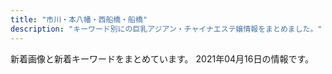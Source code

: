 ```yaml
---
title: "市川・本八幡・西船橋・船橋"
description: "キーワード別にの巨乳アジアン・チャイナエステ嬢情報をまとめました。"
---
```


新着画像と新着キーワードをまとめています。
2021年04月16日の情報です。

<DmmAffiliateIns />
<KeywordTable
  shops={
    [
    {
        "station": "JR\u8239\u6a4b\u99c5\u5317\u53e3",
        "keywords": {
            "87": 6,
            "85": 2,
            "C": 19,
            "D": 6,
            "86": 4
        },
        "url": "http://www.rainbow-relax.xyz/",
        "name": "Rainbow\uff5e\u30ec\u30a4\u30f3\u30dc\u30fc\uff5e",
        "img_links": [
            "http://www.rainbow-relax.xyz/files/006.jpg",
            "http://www.rainbow-relax.xyz/images/slider/2.jpg",
            "http://www.rainbow-relax.xyz/images/slider/3.jpg",
            "http://www.rainbow-relax.xyz/files/003.jpg",
            "http://www.rainbow-relax.xyz/files/001-02.jpg",
            "http://www.rainbow-relax.xyz/img/ttl_info.png",
            "http://www.rainbow-relax.xyz/img/ttl_news.png",
            "http://www.rainbow-relax.xyz/images/slider/1.jpg",
            "http://www.rainbow-relax.xyz/files/001.jpg",
            "http://www.rainbow-relax.xyz/img/goback.jpg",
            "http://www.rainbow-relax.xyz/files/002.jpg",
            "http://www.rainbow-relax.xyz/img/pickup.jpg",
            "http://www.rainbow-relax.xyz/files/005.jpg",
            "http://www.rainbow-relax.xyz/img/btn_side_mobile.jpg",
            "http://www.rainbow-relax.xyz/files/005-02.jpg",
            "http://www.rainbow-relax.xyz/files/003-02.jpg",
            "http://www.rainbow-relax.xyz/files/002-02.jpg",
            "http://www.rainbow-relax.xyz/img/tel.png",
            "http://www.rainbow-relax.xyz/files/006-02.jpg",
            "http://www.rainbow-relax.xyz/files/004.jpg",
            "http://www.rainbow-relax.xyz/files/004-02.jpg"
        ]
    },
    {
        "keywords": {
            "C": 7
        },
        "station": "JR\u897f\u8239\u6a4b\u99c5\u5357\u53e3",
        "url": "http://nishifunabashi.xyz/",
        "img_links": [
            "http://nishifunabashi.xyz/images/kina1.jpg",
            "http://nishifunabashi.xyz/images/r02.jpg",
            "http://nishifunabashi.xyz/images/g0.jpg",
            "http://nishifunabashi.xyz/images/moe.jpg",
            "http://nishifunabashi.xyz/images/n2.jpg",
            "http://nishifunabashi.xyz/images/kina2.jpg",
            "http://nishifunabashi.xyz/images/mobile.png",
            "http://nishifunabashi.xyz/images/yumi1.jpg",
            "http://nishifunabashi.xyz/images/g001.jpg",
            "http://nishifunabashi.xyz/images/i1.jpg",
            "http://nishifunabashi.xyz/images/g33.jpg",
            "http://nishifunabashi.xyz/images/chun3.jpg",
            "http://nishifunabashi.xyz/images/g1.jpg",
            "http://nishifunabashi.xyz/images/i3.jpg",
            "http://nishifunabashi.xyz/images/g015.jpg",
            "http://nishifunabashi.xyz/images/r04.jpg",
            "http://nishifunabashi.xyz/images/ga1.jpg",
            "http://nishifunabashi.xyz/images/m1.jpg",
            "http://nishifunabashi.xyz/images/sla3.jpg",
            "http://nishifunabashi.xyz/images/miho2.jpg",
            "http://nishifunabashi.xyz/images/miu.jpg",
            "http://nishifunabashi.xyz/images/n3.jpg",
            "http://nishifunabashi.xyz/images/n1.jpg",
            "http://nishifunabashi.xyz/images/tite-staff.png",
            "http://nishifunabashi.xyz/images/chun1.jpg",
            "http://nishifunabashi.xyz/images/ga.jpg",
            "http://nishifunabashi.xyz/images/yumi3.jpg",
            "http://nishifunabashi.xyz/images/i2.jpg",
            "http://nishifunabashi.xyz/images/g15.jpg",
            "http://nishifunabashi.xyz/images/rie.jpg",
            "http://nishifunabashi.xyz/images/top.png",
            "http://nishifunabashi.xyz/images/gat.png",
            "http://nishifunabashi.xyz/images/mio1.jpg",
            "http://nishifunabashi.xyz/images/rumi1.jpg",
            "http://nishifunabashi.xyz/images/yumi2.jpg",
            "http://nishifunabashi.xyz/images/miu1.jpg",
            "http://nishifunabashi.xyz/images/moe1.jpg",
            "http://nishifunabashi.xyz/images/r03.jpg",
            "http://nishifunabashi.xyz/images/mio.jpg",
            "http://nishifunabashi.xyz/images/miho.jpg",
            "http://nishifunabashi.xyz/images/chun2.jpg",
            "http://nishifunabashi.xyz/images/m2.jpg",
            "http://nishifunabashi.xyz/images/rumi2.jpg",
            "http://nishifunabashi.xyz/images/kina.jpg",
            "http://nishifunabashi.xyz/images/pickt.png",
            "http://nishifunabashi.xyz/images/g32.jpg",
            "http://nishifunabashi.xyz/images/rie2.jpg",
            "http://nishifunabashi.xyz/images/g01.jpg",
            "http://nishifunabashi.xyz/images/sla1.jpg",
            "http://nishifunabashi.xyz/images/baner.jpg",
            "http://nishifunabashi.xyz/images/sla2.jpg",
            "http://nishifunabashi.xyz/images/mio2.jpg",
            "http://nishifunabashi.xyz/images/rie1.jpg",
            "http://nishifunabashi.xyz/images/r01.jpg",
            "http://nishifunabashi.xyz/images/rumi3.jpg",
            "http://nishifunabashi.xyz/images/moe2.jpg",
            "http://nishifunabashi.xyz/images/newt.png"
        ],
        "name": "\u82b1\u706b"
    },
    {
        "name": "\u6975\u4e0a\u7f8e\u4eba",
        "keywords": {
            "D": 6,
            "87": 5,
            "86": 1
        },
        "img_links": [
            "http://www.gokujobijin.iesjp.com/files/006.jpg",
            "http://www.gokujobijin.iesjp.com/images/nav-002.png",
            "http://www.gokujobijin.iesjp.com/images/s1.jpg",
            "http://www.gokujobijin.iesjp.com/files/006-02.jpg",
            "http://www.gokujobijin.iesjp.com/images/nav-001.png",
            "http://www.gokujobijin.iesjp.com/images/top02-left.png",
            "http://www.gokujobijin.iesjp.com/images/osusume01.png",
            "http://www.gokujobijin.iesjp.com/files/002-02.jpg",
            "http://www.gokujobijin.iesjp.com/images/nav-004.png",
            "http://www.gokujobijin.iesjp.com/files/007-02.jpg",
            "http://www.gokujobijin.iesjp.com/images/tel.png",
            "http://www.gokujobijin.iesjp.com/files/001.jpg",
            "http://www.gokujobijin.iesjp.com/images/nav-006.png",
            "http://www.gokujobijin.iesjp.com/images/nav-003.png",
            "http://www.gokujobijin.iesjp.com/images/top003.png",
            "http://www.gokujobijin.iesjp.com/files/001-02.jpg",
            "http://www.gokujobijin.iesjp.com/files/007.jpg",
            "http://www.gokujobijin.iesjp.com/images/top01.png",
            "http://www.gokujobijin.iesjp.com/files/005-02.jpg",
            "http://www.gokujobijin.iesjp.com/files/005.jpg",
            "http://www.gokujobijin.iesjp.com/files/002.jpg",
            "http://www.gokujobijin.iesjp.com/images/nav-005.png",
            "http://www.gokujobijin.iesjp.com/files/004.jpg",
            "http://www.gokujobijin.iesjp.com/files/004-02.jpg"
        ],
        "url": "http://www.gokujobijin.iesjp.com/",
        "station": "JR\u8239\u6a4b\u99c5\u5317\u53e3"
    },
    {
        "url": "http://www.nekomusume.relax-hp.com/",
        "keywords": {
            "86": 2,
            "87": 4,
            "D": 6
        },
        "station": "JR\u897f\u8239\u6a4b\u99c5\u5357\u53e3",
        "img_links": [
            "http://www.nekomusume.relax-hp.com/img/nav-003.png",
            "http://www.nekomusume.relax-hp.com/img/nav-005.png",
            "http://www.nekomusume.relax-hp.com/files/009.jpg",
            "http://www.nekomusume.relax-hp.com/img/nav-002.png",
            "http://www.nekomusume.relax-hp.com/files/007.jpg",
            "http://www.nekomusume.relax-hp.com/img/nav-004.png",
            "http://www.nekomusume.relax-hp.com/files/011.jpg",
            "http://www.nekomusume.relax-hp.com/img/tel.png",
            "http://www.nekomusume.relax-hp.com/img/stb.jpg",
            "http://www.nekomusume.relax-hp.com/files/006.jpg",
            "http://www.nekomusume.relax-hp.com/img/nav-006.png",
            "http://www.nekomusume.relax-hp.com/img/top01.png",
            "http://www.nekomusume.relax-hp.com/img/nav-001.png",
            "http://www.nekomusume.relax-hp.com/files/001.jpg",
            "http://www.nekomusume.relax-hp.com/img/stt.jpg",
            "http://www.nekomusume.relax-hp.com/files/008.jpg"
        ],
        "name": "\u732b\u5a18"
    },
    {
        "img_links": [
            "http://hi-msg.com/moonlove/img/p-2.jpg",
            "http://hi-msg.com/moonlove/img/p-3.jpg",
            "http://hi-msg.com/moonlove/img/staff-list.png",
            "http://hi-msg.com/moonlove/img/head.png",
            "http://hi-msg.com/moonlove/img/botton.png",
            "http://hi-msg.com/moonlove/img/fla-2.jpg",
            "http://hi-msg.com/moonlove/img/fla-1.jpg",
            "http://hi-msg.com/moonlove/img/p-10.jpg"
        ],
        "station": "JR\u8239\u6a4b\u99c5",
        "keywords": {},
        "url": "http://hi-msg.com/moonlove/",
        "name": "\u6708\u306e\u604b"
    },
    {
        "url": "http://es-cupid.work/",
        "name": "\u304a\u5e30\u308ababy",
        "img_links": [
            "http://es-cupid.work/_src/54101964/slider3_20201209160139119.jpg",
            "http://es-cupid.work/_src/54279149/wechatimg234.jpg",
            "http://es-cupid.work/_src/54101959/cam.jpg",
            "http://es-cupid.work/_src/54101909/_k3_4082.jpg",
            "http://es-cupid.work/_src/54957838/wechatimg732957181c4fa97f74877efb3924bde9.jpg",
            "http://es-cupid.work/_src/54101968/wechatimg86_20210310150723367.jpg",
            "http://es-cupid.work/_src/54101954/navinavi_01.png",
            "http://es-cupid.work/_src/54279148/wechatimg234.jpg",
            "http://es-cupid.work/_src/54101949/slider5_20201209160139125.jpg",
            "http://es-cupid.work/_src/54102042/baby.png",
            "http://es-cupid.work/_src/54102172/wechatimg87_20210310150723406.jpg",
            "http://es-cupid.work/_src/54101911/wechatimg198_20190126093224863.jpg",
            "http://es-cupid.work/_src/54101965/slider1_20201209160139057.jpg",
            "http://es-cupid.work/_src/54102203/wechatimg86_20210310150723367.jpg",
            "http://es-cupid.work/_src/54102173/wechatimg87_20210310150723406.jpg",
            "http://es-cupid.work/_src/54101958/cam.jpg",
            "http://es-cupid.work/_src/54101956/navinavi_02.png",
            "http://es-cupid.work/_src/54957902/wechatimg732957181c4fa97f74877efb3924bde9.jpg",
            "http://es-cupid.work/_src/54101963/slider2_20201209160139115.jpg"
        ],
        "station": "JR\u897f\u8239\u6a4b\u99c5\u5357\u53e3",
        "keywords": {}
    },
    {
        "keywords": {
            "86": 2,
            "88": 2,
            "87": 8,
            "C": 15,
            "D": 10
        },
        "url": "http://www.diamond.mesthe.com/",
        "name": "\u30c0\u30a4\u30e4\u30e2\u30f3\u30c9",
        "station": "JR\u897f\u8239\u6a4b\u99c5\u5357\u53e3",
        "img_links": [
            "http://www.diamond.mesthe.com/files/002.jpg",
            "http://www.diamond.mesthe.com/img/btn_blog.png",
            "http://www.diamond.mesthe.com/files/001-02.jpg",
            "http://www.diamond.mesthe.com/files/003.jpg",
            "http://www.diamond.mesthe.com/img/ttl_news.png",
            "http://www.diamond.mesthe.com/files/004-02.jpg",
            "http://www.diamond.mesthe.com/img/tel.png",
            "http://www.diamond.mesthe.com/files/003-02.jpg",
            "http://www.diamond.mesthe.com/files/001.jpg",
            "http://www.diamond.mesthe.com/files/005-02.jpg",
            "http://www.diamond.mesthe.com/img/pickup.jpg",
            "http://www.diamond.mesthe.com/files/006-02.jpg",
            "http://www.diamond.mesthe.com/files/004.jpg",
            "http://www.diamond.mesthe.com/files/006.jpg",
            "http://www.diamond.mesthe.com/files/002-02.jpg",
            "http://www.diamond.mesthe.com/img/goback.jpg",
            "http://www.diamond.mesthe.com/images/slider/3.jpg",
            "http://www.diamond.mesthe.com/img/top_option04.jpg",
            "http://www.diamond.mesthe.com/img/top_option01.jpg",
            "http://www.diamond.mesthe.com/img/top_option03.jpg",
            "http://www.diamond.mesthe.com/files/005.jpg",
            "http://www.diamond.mesthe.com/images/slider/1.jpg",
            "http://www.diamond.mesthe.com/img/ttl_therapist.png",
            "http://www.diamond.mesthe.com/img/ttl_info.png",
            "http://www.diamond.mesthe.com/images/slider/2.jpg",
            "http://www.diamond.mesthe.com/img/btn_side_mobile.jpg"
        ]
    },
    {
        "img_links": [
            "http://yelaixang.sweet-relaxation.com/img/cast/key-01.jpg",
            "http://yelaixang.sweet-relaxation.com/img/cast/miya-03.jpg",
            "http://yelaixang.sweet-relaxation.com/img/slick/sl-5.jpg",
            "http://yelaixang.sweet-relaxation.com/img/cast/nana-02.jpg",
            "http://yelaixang.sweet-relaxation.com/img/slick/sl-2.jpg",
            "http://yelaixang.sweet-relaxation.com/img/cast/key-03.jpg",
            "http://yelaixang.sweet-relaxation.com/img/cast/nina-02.jpg",
            "http://yelaixang.sweet-relaxation.com/img/cast/miya-02.jpg",
            "http://yelaixang.sweet-relaxation.com/img/slick/sl-4.jpg",
            "http://yelaixang.sweet-relaxation.com/img/cast/miya-01.jpg",
            "http://yelaixang.sweet-relaxation.com/img/interior/uc.jpg",
            "http://yelaixang.sweet-relaxation.com/img/slick/sl-7.jpg",
            "http://yelaixang.sweet-relaxation.com/img/cast/nina-01.jpg",
            "http://yelaixang.sweet-relaxation.com/img/slick/sl-3.jpg",
            "http://yelaixang.sweet-relaxation.com/img/cast/key-02.jpg",
            "http://yelaixang.sweet-relaxation.com/img/cast/nana-01.jpg",
            "http://yelaixang.sweet-relaxation.com/img/slick/sl-6.jpg",
            "http://yelaixang.sweet-relaxation.com/img/cast/nina-03.jpg",
            "http://yelaixang.sweet-relaxation.com/img/cast/nana-03.jpg",
            "http://yelaixang.sweet-relaxation.com/img/slick/sl-1.jpg"
        ],
        "url": "http://yelaixang.sweet-relaxation.com/",
        "station": "JR\u672c\u516b\u5e61\u99c5\u5357\u53e3",
        "keywords": {},
        "name": "\u591c\u6765\u9999\uff5eYe Lai Xang\uff5e"
    },
    {
        "img_links": [
            "http://likiluto.xyz/style/images/t3.png",
            "http://likiluto.xyz/style/images/index-miru_06.jpg",
            "http://likiluto.xyz/uploads/201229/1-201229152000Y5.jpg",
            "http://likiluto.xyz/uploads/210112/1-210112092540164.jpg",
            "http://likiluto.xyz/style/images/s-bian.png",
            "http://likiluto.xyz/uploads/210112/1-21011209234CV.jpg",
            "http://likiluto.xyz/style/images/index-miru_18.jpg",
            "http://likiluto.xyz/uploads/210112/1-2101120920292M.jpg",
            "http://likiluto.xyz/uploads/210304/1-210304151524134.jpg",
            "http://likiluto.xyz/style/images/nav2-sta.png",
            "http://likiluto.xyz/style/images/nav-sys.jpg",
            "http://likiluto.xyz/style/images/t4.jpg",
            "http://likiluto.xyz/style/images/index-miru_03.jpg",
            "http://likiluto.xyz/style/images/sys.jpg",
            "http://likiluto.xyz/uploads/210416/1-2104161440134T.jpg",
            "http://likiluto.xyz/style/images/t2.png",
            "http://likiluto.xyz/uploads/210403/1-210403154531335.jpg",
            "http://likiluto.xyz/style/images/t6.jpg",
            "http://likiluto.xyz/uploads/210304/1-210304151405b3.jpg",
            "http://likiluto.xyz/uploads/210403/1-210403154615Q9.jpg",
            "http://likiluto.xyz/uploads/210112/1-210112092150b1.jpg"
        ],
        "station": "JR\u672c\u516b\u5e61\u99c5\u5357\u53e3",
        "name": "\u3075\u308c\u3042\u3044",
        "url": "http://likiluto.xyz/",
        "keywords": {}
    },
    {
        "station": "JR\u672c\u516b\u5e61\u99c5\u5317\u53e3",
        "url": "http://www.club.relaxjp.info/",
        "img_links": [
            "http://www.club.relaxjp.info/files/015-02.jpg",
            "http://www.club.relaxjp.info/images/int1.png",
            "http://www.club.relaxjp.info/files/004-02.jpg",
            "http://www.club.relaxjp.info/images/sys1.png",
            "http://www.club.relaxjp.info/files/015.jpg",
            "http://www.club.relaxjp.info/files/006-02.jpg",
            "http://www.club.relaxjp.info/files/013.jpg",
            "http://www.club.relaxjp.info/images/line.png",
            "http://www.club.relaxjp.info/images/sys2.png",
            "http://www.club.relaxjp.info/files/006.jpg",
            "http://www.club.relaxjp.info/images/ta.jpg",
            "http://www.club.relaxjp.info/files/007-02.jpg",
            "http://www.club.relaxjp.info/files/004.jpg",
            "http://www.club.relaxjp.info/files/014-02.jpg",
            "http://www.club.relaxjp.info/files/013-02.jpg",
            "http://www.club.relaxjp.info/images/mobile.jpg",
            "http://www.club.relaxjp.info/images/staff_t.png",
            "http://www.club.relaxjp.info/files/009-02.jpg",
            "http://www.club.relaxjp.info/files/014.jpg",
            "http://www.club.relaxjp.info/images/head.jpg",
            "http://www.club.relaxjp.info/images/interior_t.png",
            "http://www.club.relaxjp.info/files/009.jpg",
            "http://www.club.relaxjp.info/images/link_t.png",
            "http://www.club.relaxjp.info/images/b1.jpg",
            "http://www.club.relaxjp.info/files/007.jpg",
            "http://www.club.relaxjp.info/images/rec2.png",
            "http://www.club.relaxjp.info/images/sys3.png",
            "http://www.club.relaxjp.info/images/b2.jpg",
            "http://www.club.relaxjp.info/images/rec1.png",
            "http://www.club.relaxjp.info/images/int2.png"
        ],
        "name": "\u30d5\u30a7\u30a2\u30ea\u30fc",
        "keywords": {
            "D": 6,
            "87": 5,
            "C": 1,
            "86": 2
        }
    },
    {
        "station": "\u539f\u6728\u4e2d\u5c71\u99c5\u5317\u53e3",
        "img_links": [
            "http://yusintei.top/images/emi.jpg",
            "http://yusintei.top/images/p1.jpg",
            "http://yusintei.top/images/men_7.png",
            "http://yusintei.top/images/g8.jpg",
            "http://yusintei.top/images/yumi.jpg",
            "http://yusintei.top/images/p5.jpg",
            "http://yusintei.top/images/g1-2.jpg",
            "http://yusintei.top/images/zi-link.png",
            "http://yusintei.top/images/g1.jpg",
            "http://yusintei.top/images/men_1.png",
            "http://yusintei.top/images/g0.jpg",
            "http://yusintei.top/images/p7.jpg",
            "http://yusintei.top/images/p2.jpg",
            "http://yusintei.top/images/g84.jpg",
            "http://yusintei.top/images/g7.jpg",
            "http://yusintei.top/images/men_4.png",
            "http://yusintei.top/images/men_3.png",
            "http://yusintei.top/images/men_6.png",
            "http://yusintei.top/images/zi-staff.png",
            "http://yusintei.top/images/men_2.png",
            "http://yusintei.top/images/g82.jpg",
            "http://yusintei.top/images/yuli.jpg",
            "http://yusintei.top/images/nei2.jpg",
            "http://yusintei.top/images/g12.jpg",
            "http://yusintei.top/images/g2.jpg",
            "http://yusintei.top/images/left3.jpg",
            "http://yusintei.top/images/men_5.png",
            "http://yusintei.top/images/p8.jpg",
            "http://yusintei.top/images/g113.jpg",
            "http://yusintei.top/images/g1-3.jpg",
            "http://yusintei.top/images/p6.jpg",
            "http://yusintei.top/images/g112.jpg",
            "http://yusintei.top/images/g114.jpg",
            "http://yusintei.top/images/p4.jpg",
            "http://yusintei.top/images/01.jpg",
            "http://yusintei.top/images/01.png",
            "http://yusintei.top/images/tel.jpg",
            "http://yusintei.top/images/g11.jpg",
            "http://yusintei.top/images/p3.jpg",
            "http://yusintei.top/images/g83.jpg",
            "http://yusintei.top/images/g10.jpg",
            "http://yusintei.top/images/g9.jpg"
        ],
        "keywords": {
            "86": 1,
            "C": 1,
            "84": 1,
            "E": 1,
            "D": 1,
            "83": 1
        },
        "url": "http://yusintei.top/",
        "name": "\u7652\u5fc3\u90b8"
    },
    {
        "keywords": {
            "87": 49,
            "88": 4,
            "D": 53
        },
        "img_links": [
            "http://www.yumegokoro.esjp.info/files/014-03.jpg",
            "http://www.yumegokoro.esjp.info/files/023-02.jpg",
            "http://www.yumegokoro.esjp.info/files/013-02.jpg",
            "http://www.yumegokoro.esjp.info/files/019.jpg",
            "http://www.yumegokoro.esjp.info/files/027-02.jpg",
            "http://www.yumegokoro.esjp.info/files/019-03.jpg",
            "http://www.yumegokoro.esjp.info/images/barLink.png",
            "http://www.yumegokoro.esjp.info/files/024-03.jpg",
            "http://www.yumegokoro.esjp.info/images/barSystem.png",
            "http://www.yumegokoro.esjp.info/files/019-02.jpg",
            "http://www.yumegokoro.esjp.info/files/026-03.jpg",
            "http://www.yumegokoro.esjp.info/files/012-03.jpg",
            "http://www.yumegokoro.esjp.info/files/011-03.jpg",
            "http://www.yumegokoro.esjp.info/files/004-02.jpg",
            "http://www.yumegokoro.esjp.info/files/025.jpg",
            "http://www.yumegokoro.esjp.info/files/027-03.jpg",
            "http://www.yumegokoro.esjp.info/images/backBtn.png",
            "http://www.yumegokoro.esjp.info/files/023-03.jpg",
            "http://www.yumegokoro.esjp.info/files/023.jpg",
            "http://www.yumegokoro.esjp.info/images/barProfileSche.png",
            "http://www.yumegokoro.esjp.info/files/012-02.jpg",
            "http://www.yumegokoro.esjp.info/files/004-03.jpg",
            "http://www.yumegokoro.esjp.info/files/025-02.jpg",
            "http://www.yumegokoro.esjp.info/images/time.png",
            "http://www.yumegokoro.esjp.info/images/barAccess.png",
            "http://www.yumegokoro.esjp.info/images/barSchedule.png",
            "http://www.yumegokoro.esjp.info/files/024.jpg",
            "http://www.yumegokoro.esjp.info/files/002-02.jpg",
            "http://www.yumegokoro.esjp.info/images/barProfile.png",
            "http://www.yumegokoro.esjp.info/files/013-03.jpg",
            "http://www.yumegokoro.esjp.info/files/002-03.jpg",
            "http://www.yumegokoro.esjp.info/files/004.jpg",
            "http://www.yumegokoro.esjp.info/files/014.jpg",
            "http://www.yumegokoro.esjp.info/files/013.jpg",
            "http://www.yumegokoro.esjp.info/files/017-03.jpg",
            "http://www.yumegokoro.esjp.info/files/014-02.jpg",
            "http://www.yumegokoro.esjp.info/files/020-03.jpg",
            "http://www.yumegokoro.esjp.info/files/002.jpg",
            "http://www.yumegokoro.esjp.info/files/011.jpg",
            "http://www.yumegokoro.esjp.info/files/011-02.jpg",
            "http://www.yumegokoro.esjp.info/images/barTherapist.png",
            "http://www.yumegokoro.esjp.info/files/012.jpg",
            "http://www.yumegokoro.esjp.info/files/026.jpg",
            "http://www.yumegokoro.esjp.info/images/barRecruit.png",
            "http://www.yumegokoro.esjp.info/images/contentBottom.jpg",
            "http://www.yumegokoro.esjp.info/files/020-02.jpg",
            "http://www.yumegokoro.esjp.info/files/025-03.jpg",
            "http://www.yumegokoro.esjp.info/files/026-02.jpg",
            "http://www.yumegokoro.esjp.info/files/020.jpg",
            "http://www.yumegokoro.esjp.info/files/017-02.jpg",
            "http://www.yumegokoro.esjp.info/files/024-02.jpg",
            "http://www.yumegokoro.esjp.info/images/header.png",
            "http://www.yumegokoro.esjp.info/images/concept.png",
            "http://www.yumegokoro.esjp.info/images/btnTop.png",
            "http://www.yumegokoro.esjp.info/files/027.jpg",
            "http://www.yumegokoro.esjp.info/files/017.jpg"
        ],
        "name": "Pink Love",
        "station": "JR\u8239\u6a4b\u99c5\u5317\u53e3",
        "url": "http://www.yumegokoro.esjp.info/"
    },
    {
        "img_links": [
            "http://es-massage.info/wp-content/uploads/2021/02/89d17e5433697f3062d341d2ab31308e-500x750.jpg",
            "http://es-massage.info/wp-content/uploads/2021/02/68ba0f1db1b8cdd88e360d06f49f1ba6-500x750.jpg",
            "http://es-massage.info/wp-content/uploads/2021/02/8b21e9d00752169b79ff946575142f59-722x1024.jpg",
            "http://es-massage.info/wp-content/uploads/2020/06/0fd60f0c72ad85b96635ef3d4e152bd6-212x300.jpg",
            "http://es-massage.info/wp-content/uploads/2021/03/fa0ef9b192fa87f9ee5013c5e1c3bcc7-500x750.jpg",
            "http://es-massage.info/wp-content/uploads/2021/04/99f9af9e167cc58af6999c284aeb182d-500x750.jpg",
            "http://es-massage.info/wp-content/uploads/2018/10/g3.jpg",
            "http://es-massage.info/wp-content/uploads/2020/11/4842d636713333eba3b14eebf302cc1b-1-722x1024.jpg",
            "http://es-massage.info/wp-content/uploads/2021/03/42e4fd3c70945346b6dd6b9e0f926434-1-745x1024.jpg",
            "http://es-massage.info/wp-content/uploads/2020/11/ec2088a7c961625f55b8f19773ea6d06-1-214x300.jpg",
            "http://es-massage.info/wp-content/uploads/2021/02/ae895c3a85b37b5db4dcb93326cbd04d-500x750.jpg",
            "http://es-massage.info/wp-content/uploads/2021/02/3d21df65a2be53218994fa7e3b383bd2-207x300.jpg",
            "http://es-massage.info/wp-content/uploads/2021/02/0ef7f1f9a36ecbbef9c5a949c70d788f-500x750.jpg",
            "http://es-massage.info/wp-content/uploads/2021/03/5db34c47b4c5816f47d11de39beefb5d-216x300.jpg",
            "http://es-massage.info/wp-content/uploads/2021/03/c961a896cf70c5b14ebe86acc18cdf14-1.jpg",
            "http://es-massage.info/wp-content/uploads/2021/02/4af137ced25025eda5b4e5a512bead8f-500x750.jpg",
            "http://es-massage.info/wp-content/uploads/2019/11/4fad70a18793b8dfb7a63f4939e51f94.jpg",
            "http://es-massage.info/wp-content/uploads/2020/09/75fbc1155333427771dcebee0f4de748.jpg",
            "http://es-massage.info/wp-content/uploads/2021/02/f150534b559de6124dce0eaa1cfdf290.jpg",
            "http://es-massage.info/wp-content/uploads/2021/02/89d17e5433697f3062d341d2ab31308e.jpg",
            "http://es-massage.info/wp-content/uploads/2021/03/f4811d331623d3f6e590e934b3e7ddc9.jpg",
            "http://es-massage.info/wp-content/uploads/2021/02/ae895c3a85b37b5db4dcb93326cbd04d-745x1024.jpg",
            "http://es-massage.info/wp-content/uploads/2021/02/2daa3be5c9da099fee0448647087d74c-500x750.jpg",
            "http://es-massage.info/wp-content/uploads/2020/06/bd28ddc548208ab1afe0db2cc76decab.jpg",
            "http://es-massage.info/wp-content/uploads/2018/12/ce6acdedea0cab635b18cd82f697bf3a-500x750.jpg",
            "http://es-massage.info/wp-content/uploads/2020/09/f4811d331623d3f6e590e934b3e7ddc9.jpg",
            "http://es-massage.info/wp-content/uploads/2018/10/g4.jpg",
            "http://es-massage.info/wp-content/uploads/2020/11/393e50c509ac7af9537aa8ebd908d0bb-214x300.jpg",
            "http://es-massage.info/wp-content/uploads/2020/04/61c10e6ea6f68bf8c90d4ae7d8d0830a.jpg",
            "http://es-massage.info/wp-content/uploads/2020/09/75fbc1155333427771dcebee0f4de748-500x750.jpg",
            "http://es-massage.info/wp-content/uploads/2019/06/dcbeef447e8eded0b1939b00ff57d88b-500x750.jpg",
            "http://es-massage.info/wp-content/uploads/2021/03/5db34c47b4c5816f47d11de39beefb5d-500x750.jpg",
            "http://es-massage.info/wp-content/themes/template-salon2/images/noimg.jpg",
            "http://es-massage.info/wp-content/uploads/2019/10/32cbcf100bc89043ce106a68ba8535ea-500x750.jpg",
            "http://es-massage.info/wp-content/uploads/2021/03/5db34c47b4c5816f47d11de39beefb5d.jpg",
            "http://es-massage.info/wp-content/uploads/2021/02/4af137ced25025eda5b4e5a512bead8f-212x300.jpg",
            "http://es-massage.info/wp-content/uploads/2021/03/42e4fd3c70945346b6dd6b9e0f926434-1-500x750.jpg",
            "http://es-massage.info/wp-content/uploads/2021/02/9fac07593910d80276531dd93a7855a6.jpg",
            "http://es-massage.info/wp-content/uploads/2019/10/32cbcf100bc89043ce106a68ba8535ea-214x300.jpg",
            "http://es-massage.info/wp-content/uploads/2021/03/c961a896cf70c5b14ebe86acc18cdf14-1-500x750.jpg",
            "http://es-massage.info/wp-content/uploads/2021/02/5d212ce2543c87f9ebee5c4251a7e224-214x300.jpg",
            "http://es-massage.info/wp-content/uploads/2021/02/0ef7f1f9a36ecbbef9c5a949c70d788f.jpg",
            "http://es-massage.info/wp-content/uploads/2021/02/7919c4f04bb9437ae74342af0c64178d-1-500x750.jpg",
            "http://es-massage.info/wp-content/uploads/2021/02/ae80e0da66f78f271f9083df6c795b89-500x750.jpg",
            "http://es-massage.info/wp-content/uploads/2021/02/6fa3b7862db18d956a1cde1942b75408.jpg",
            "http://es-massage.info/wp-content/uploads/2020/11/4842d636713333eba3b14eebf302cc1b-1-500x750.jpg",
            "http://es-massage.info/wp-content/uploads/2021/02/1b6cc5124ca074f693dbc5eff5a75ea0-500x750.jpg",
            "http://es-massage.info/wp-content/uploads/2019/03/b85ae819f481b37cad8d1548de5893cc-500x750.jpg",
            "http://es-massage.info/wp-content/uploads/2021/04/99f9af9e167cc58af6999c284aeb182d.jpg",
            "http://es-massage.info/wp-content/uploads/2021/02/2daa3be5c9da099fee0448647087d74c.jpg",
            "http://es-massage.info/wp-content/uploads/2021/04/74d5ee1bbc8ca61aadd08e6f9f4165e7-500x750.jpg",
            "http://es-massage.info/wp-content/uploads/2018/10/g2.jpg",
            "http://es-massage.info/wp-content/uploads/2019/10/3eec6cc0e85788ff3ceabceee29f9870.jpg",
            "http://es-massage.info/wp-content/uploads/2019/03/c3dc6ab90966d6cc73491056f668516d-745x1024.jpg",
            "http://es-massage.info/wp-content/uploads/2019/03/0c4d0538c251234bc70697ec7cf8cc97-220x300.jpg",
            "http://es-massage.info/wp-content/uploads/2019/10/32cbcf100bc89043ce106a68ba8535ea.jpg",
            "http://es-massage.info/wp-content/uploads/2021/02/0ef7f1f9a36ecbbef9c5a949c70d788f-218x300.jpg",
            "http://es-massage.info/wp-content/uploads/2021/02/9fac07593910d80276531dd93a7855a6-500x750.jpg",
            "http://es-massage.info/wp-content/uploads/2021/02/3d21df65a2be53218994fa7e3b383bd2-500x750.jpg",
            "http://es-massage.info/wp-content/uploads/2021/03/fa0ef9b192fa87f9ee5013c5e1c3bcc7.jpg",
            "http://es-massage.info/wp-content/uploads/2021/02/3d21df65a2be53218994fa7e3b383bd2.jpg",
            "http://es-massage.info/wp-content/uploads/2020/06/0fd60f0c72ad85b96635ef3d4e152bd6.jpg",
            "http://es-massage.info/wp-content/uploads/2019/10/3eec6cc0e85788ff3ceabceee29f9870-500x750.jpg",
            "http://es-massage.info/wp-content/uploads/2019/03/c3dc6ab90966d6cc73491056f668516d-500x750.jpg",
            "http://es-massage.info/wp-content/uploads/2020/04/61c10e6ea6f68bf8c90d4ae7d8d0830a-500x750.jpg",
            "http://es-massage.info/wp-content/uploads/2021/02/2daa3be5c9da099fee0448647087d74c-722x1024.jpg",
            "http://es-massage.info/wp-content/uploads/2021/04/74d5ee1bbc8ca61aadd08e6f9f4165e7.jpg",
            "http://es-massage.info/wp-content/uploads/2021/02/ae80e0da66f78f271f9083df6c795b89.jpg",
            "http://es-massage.info/wp-content/uploads/2020/09/c42007567c6d14bbd829c1d4ae5b8d4c-500x750.jpg",
            "http://es-massage.info/wp-content/themes/template-salon2/images/header-tel.png",
            "http://es-massage.info/wp-content/uploads/2021/03/187232fb98eac53cd9935a4a35d04597-722x1024.jpg",
            "http://es-massage.info/wp-content/uploads/2021/04/99f9af9e167cc58af6999c284aeb182d-722x1024.jpg",
            "http://es-massage.info/wp-content/uploads/2021/04/74d5ee1bbc8ca61aadd08e6f9f4165e7-218x300.jpg",
            "http://es-massage.info/wp-content/uploads/2021/02/1b6cc5124ca074f693dbc5eff5a75ea0.jpg",
            "http://es-massage.info/wp-content/uploads/2021/02/6fa3b7862db18d956a1cde1942b75408-205x300.jpg",
            "http://es-massage.info/wp-content/uploads/2021/02/ae80e0da66f78f271f9083df6c795b89-730x1024.jpg",
            "http://es-massage.info/wp-content/uploads/2021/02/8b21e9d00752169b79ff946575142f59-500x750.jpg",
            "http://es-massage.info/wp-content/uploads/2020/09/c42007567c6d14bbd829c1d4ae5b8d4c.jpg",
            "http://es-massage.info/wp-content/uploads/2021/04/99f9af9e167cc58af6999c284aeb182d-212x300.jpg",
            "http://es-massage.info/wp-content/uploads/2019/03/b85ae819f481b37cad8d1548de5893cc.jpg",
            "http://es-massage.info/wp-content/uploads/2021/02/4af137ced25025eda5b4e5a512bead8f.jpg",
            "http://es-massage.info/wp-content/uploads/2019/03/c3dc6ab90966d6cc73491056f668516d.jpg",
            "http://es-massage.info/wp-content/uploads/2021/03/42e4fd3c70945346b6dd6b9e0f926434-1.jpg",
            "http://es-massage.info/wp-content/uploads/2021/02/6fa3b7862db18d956a1cde1942b75408-500x750.jpg",
            "http://es-massage.info/wp-content/uploads/2018/10/g1.jpg",
            "http://es-massage.info/wp-content/themes/template-salon2/images/bnr.jpg",
            "http://es-massage.info/wp-content/uploads/2021/02/7919c4f04bb9437ae74342af0c64178d-1.jpg",
            "http://es-massage.info/wp-content/uploads/2021/02/68ba0f1db1b8cdd88e360d06f49f1ba6.jpg",
            "http://es-massage.info/wp-content/uploads/2021/03/c961a896cf70c5b14ebe86acc18cdf14-1-212x300.jpg",
            "http://es-massage.info/wp-content/uploads/2021/03/f4811d331623d3f6e590e934b3e7ddc9-500x750.jpg",
            "http://es-massage.info/wp-content/uploads/2020/06/0fd60f0c72ad85b96635ef3d4e152bd6-500x750.jpg",
            "http://es-massage.info/wp-content/uploads/2019/03/b85ae819f481b37cad8d1548de5893cc-223x300.jpg",
            "http://es-massage.info/wp-content/uploads/2021/02/f150534b559de6124dce0eaa1cfdf290-500x750.jpg",
            "http://es-massage.info/wp-content/uploads/2021/02/ae895c3a85b37b5db4dcb93326cbd04d.jpg",
            "http://es-massage.info/wp-content/uploads/2019/03/0c4d0538c251234bc70697ec7cf8cc97.jpg",
            "http://es-massage.info/wp-content/uploads/2021/02/f150534b559de6124dce0eaa1cfdf290-722x1024.jpg",
            "http://es-massage.info/wp-content/uploads/2020/09/f4811d331623d3f6e590e934b3e7ddc9-500x750.jpg",
            "http://es-massage.info/wp-content/uploads/2020/06/bd28ddc548208ab1afe0db2cc76decab-500x750.jpg",
            "http://es-massage.info/wp-content/uploads/2021/03/187232fb98eac53cd9935a4a35d04597-500x750.jpg",
            "http://es-massage.info/wp-content/uploads/2019/11/4fad70a18793b8dfb7a63f4939e51f94-500x750.jpg",
            "http://es-massage.info/wp-content/uploads/2021/02/68ba0f1db1b8cdd88e360d06f49f1ba6-212x300.jpg",
            "http://es-massage.info/wp-content/uploads/2020/11/22a4454706dfc7d506005718bdeaf744-214x300.jpg",
            "http://es-massage.info/wp-content/uploads/2021/03/187232fb98eac53cd9935a4a35d04597.jpg",
            "http://es-massage.info/wp-content/uploads/2019/03/0c4d0538c251234bc70697ec7cf8cc97-500x750.jpg",
            "http://es-massage.info/wp-content/themes/template-salon2/images/main1.jpg",
            "http://es-massage.info/wp-content/uploads/2021/03/fa0ef9b192fa87f9ee5013c5e1c3bcc7-212x300.jpg"
        ],
        "url": "http://es-massage.info/",
        "name": "Vivid \u30d3\u30d3\u30c3\u30c9",
        "keywords": {
            "F": 10,
            "E": 77,
            "D": 8,
            "\u5de8\u4e73": 2,
            "G": 7,
            "\u4e73": 2,
            "\u30bb\u30af\u30b7\u30fc": 8
        },
        "station": "JR\u897f\u8239\u6a4b\u99c5\u5357\u53e3"
    },
    {
        "img_links": [
            "http://neptune.est.cm/photos/sites/3/2020/01/2020011606281181.jpg",
            "http://neptune.est.cm/images/top-sp1.jpg",
            "http://neptune.est.cm/images/top-sp2.jpg",
            "http://neptune.est.cm/photos/sites/3/2021/01/2021012715245168.jpg",
            "http://neptune.est.cm/photos/sites/3/2020/01/2020011704241285.jpg",
            "http://neptune.est.cm/images/top1.jpg",
            "http://neptune.est.cm/photos/sites/3/2020/12/2020121515392683.jpg",
            "http://neptune.est.cm/images/pagetop.jpg",
            "http://neptune.est.cm/photos/sites/3/2020/12/2020122312215973.jpg",
            "http://neptune.est.cm/photos/sites/3/2020/07/2020072813393974.jpg",
            "http://neptune.est.cm/photos/sites/3/2020/09/2020092912491932.jpg",
            "http://neptune.est.cm/photos/sites/3/2020/01/2020011704240975.jpg",
            "http://neptune.est.cm/images/top2.jpg",
            "http://neptune.est.cm/photos/sites/3/2020/01/2020012304435311.jpg",
            "http://neptune.est.cm/photos/sites/3/2020/02/2020020303575532.jpg",
            "http://neptune.est.cm/photos/sites/3/2020/06/2020062418251882.jpg"
        ],
        "name": "\u30cd\u30d7\u30c1\u30e5\u30fc\u30f3",
        "url": "http://neptune.est.cm/",
        "station": "JR\u672c\u516b\u5e61\u99c5\u5357\u53e3",
        "keywords": {
            "D": 72,
            "81": 6,
            "87": 22,
            "83": 8,
            "86": 24,
            "F": 6,
            "85": 24,
            "C": 6
        }
    },
    {
        "name": "\u7652\u3057\u306e\u68ee",
        "url": "http://iyashinomori.dnsfor.me/",
        "img_links": [
            "http://iyashinomori.dnsfor.me/images/nako.jpeg",
            "http://iyashinomori.dnsfor.me/images/massaji.jpg",
            "http://iyashinomori.dnsfor.me/images/nav-staff.jpg",
            "http://iyashinomori.dnsfor.me/images/lanmu-c_03.jpg",
            "http://iyashinomori.dnsfor.me/images/mas-de.jpg",
            "http://iyashinomori.dnsfor.me/images/ami.jpg",
            "http://iyashinomori.dnsfor.me/images/nav-job.jpg",
            "http://iyashinomori.dnsfor.me/images/iyashi_qr.png",
            "http://iyashinomori.dnsfor.me/images/aya2.jpg",
            "http://iyashinomori.dnsfor.me/images/main_09.jpg",
            "http://iyashinomori.dnsfor.me/images/anna.jpg",
            "http://iyashinomori.dnsfor.me/images/masmises.jpg",
            "http://iyashinomori.dnsfor.me/images/sona.jpg",
            "http://iyashinomori.dnsfor.me/images/aroma.jpg",
            "http://iyashinomori.dnsfor.me/images/mari.jpg",
            "http://iyashinomori.dnsfor.me/images/akasuri.jpg"
        ],
        "keywords": {},
        "station": "JR\u897f\u8239\u6a4b\u99c5\u5317\u53e3"
    },
    {
        "keywords": {},
        "name": "\u7652\u3057\u306e\u6d77",
        "url": "http://www.iyashinoumi.com/",
        "img_links": [
            "http://www.iyashinoumi.com/img/miss7s.jpg",
            "http://www.iyashinoumi.com/img/miss25sb.jpg",
            "http://www.iyashinoumi.com/img/sTitle_left.png",
            "http://www.iyashinoumi.com/img/tel1.png",
            "http://www.iyashinoumi.com/img/miss7sb.jpg",
            "http://www.iyashinoumi.com/img/sTitle_right.png",
            "http://www.iyashinoumi.com/img/miss6sb.jpg",
            "http://www.iyashinoumi.com/img/miss24sb.jpg",
            "http://www.iyashinoumi.com/img/miss28sb.jpg",
            "http://www.iyashinoumi.com/img/miss27sb.jpg"
        ],
        "station": "\u5e02\u5ddd\u99c5\u5317\u53e3"
    },
    {
        "name": "COCO",
        "img_links": [],
        "keywords": {},
        "url": "https://co.aoaoeo.com/",
        "station": "\u8239\u6a4b\u99c5\u5317\u53e3"
    },
    {
        "keywords": {
            "E": 2,
            "87": 14,
            "89": 2,
            "\u30bb\u30af\u30b7\u30fc": 36,
            "C": 4,
            "D": 16,
            "86": 6
        },
        "url": "http://www.sexy.relaxjp.info/",
        "img_links": [
            "http://www.sexy.relaxjp.info/files/002-02.jpg",
            "http://www.sexy.relaxjp.info/images/m-top003.jpg",
            "http://www.sexy.relaxjp.info/files/003-02.jpg",
            "http://www.sexy.relaxjp.info/files/033-02.jpg",
            "http://www.sexy.relaxjp.info/files/003-03.jpg",
            "http://www.sexy.relaxjp.info/images/m-top004.jpg",
            "http://www.sexy.relaxjp.info/files/030-02.jpg",
            "http://www.sexy.relaxjp.info/files/035.jpg",
            "http://www.sexy.relaxjp.info/files/034.jpg",
            "http://www.sexy.relaxjp.info/files/023.jpg",
            "http://www.sexy.relaxjp.info/files/024.jpg",
            "http://www.sexy.relaxjp.info/files/034-03.jpg",
            "http://www.sexy.relaxjp.info/images/m-top009.jpg",
            "http://www.sexy.relaxjp.info/files/023-03.jpg",
            "http://www.sexy.relaxjp.info/files/002-03.jpg",
            "http://www.sexy.relaxjp.info/files/036-02.jpg",
            "http://www.sexy.relaxjp.info/files/011-02.jpg",
            "http://www.sexy.relaxjp.info/files/002.jpg",
            "http://www.sexy.relaxjp.info/files/024-03.jpg",
            "http://www.sexy.relaxjp.info/images/foot01.jpg",
            "http://www.sexy.relaxjp.info/images/m-head01.jpg",
            "http://www.sexy.relaxjp.info/files/037.jpg",
            "http://www.sexy.relaxjp.info/images/m-top010.jpg",
            "http://www.sexy.relaxjp.info/images/call.png",
            "http://www.sexy.relaxjp.info/files/030.jpg",
            "http://www.sexy.relaxjp.info/files/023-02.jpg",
            "http://www.sexy.relaxjp.info/files/034-02.jpg",
            "http://www.sexy.relaxjp.info/files/035-02.jpg",
            "http://www.sexy.relaxjp.info/files/037-03.jpg",
            "http://www.sexy.relaxjp.info/files/036-03.jpg",
            "http://www.sexy.relaxjp.info/files/035-03.jpg",
            "http://www.sexy.relaxjp.info/files/033-03.jpg",
            "http://www.sexy.relaxjp.info/files/030-03.jpg",
            "http://www.sexy.relaxjp.info/files/003.jpg",
            "http://www.sexy.relaxjp.info/files/011.jpg",
            "http://www.sexy.relaxjp.info/files/037-02.jpg",
            "http://www.sexy.relaxjp.info/files/011-03.jpg",
            "http://www.sexy.relaxjp.info/files/033.jpg",
            "http://www.sexy.relaxjp.info/files/024-02.jpg",
            "http://www.sexy.relaxjp.info/files/036.jpg"
        ],
        "name": "Sexy Love \uff5e\u30bb\u30af\u30b7\u30fc\u30e9\u30d6\uff5e",
        "station": "JR\u8239\u6a4b\u99c5\u5317\u53e3"
    },
    {
        "name": "\u9759\uff5e\u3057\u305a\u304b\uff5e",
        "url": "http://www.shizuka.mensnv.com/",
        "keywords": {
            "86": 3,
            "85": 3,
            "84": 3,
            "C": 3,
            "88": 3,
            "D": 9
        },
        "station": "\u672c\u516b\u5e61\u99c5\u5357\u53e3",
        "img_links": [
            "http://www.shizuka.mensnv.com/img/bnr-01_off.jpg",
            "http://www.shizuka.mensnv.com/img/glo_01_off.jpg",
            "http://www.shizuka.mensnv.com/img/top-h5R2.jpg",
            "http://www.shizuka.mensnv.com/files/002-03.jpg",
            "http://www.shizuka.mensnv.com/files/004-03.jpg",
            "http://www.shizuka.mensnv.com/img/glo_06_off.jpg",
            "http://www.shizuka.mensnv.com/img/glo_03_off.jpg",
            "http://www.shizuka.mensnv.com/img/glo_02_off.jpg",
            "http://www.shizuka.mensnv.com/img/top-course_off.jpg",
            "http://www.shizuka.mensnv.com/img/2top-course_off.jpg",
            "http://www.shizuka.mensnv.com/img/glo_04_off.jpg",
            "http://www.shizuka.mensnv.com/files/001-02.jpg",
            "http://www.shizuka.mensnv.com/files/004-02.jpg",
            "http://www.shizuka.mensnv.com/img/h4-top.jpg",
            "http://www.shizuka.mensnv.com/img/slider/2.jpg",
            "http://www.shizuka.mensnv.com/files/002.jpg",
            "http://www.shizuka.mensnv.com/files/001.jpg",
            "http://www.shizuka.mensnv.com/files/001-03.jpg",
            "http://www.shizuka.mensnv.com/img/slider/1.jpg",
            "http://www.shizuka.mensnv.com/img/footer-top_off.jpg",
            "http://www.shizuka.mensnv.com/img/top-h5R.jpg",
            "http://www.shizuka.mensnv.com/files/003.jpg",
            "http://www.shizuka.mensnv.com/img/glo_05_off.jpg",
            "http://www.shizuka.mensnv.com/files/003-03.jpg",
            "http://www.shizuka.mensnv.com/files/002-02.jpg",
            "http://www.shizuka.mensnv.com/files/003-02.jpg",
            "http://www.shizuka.mensnv.com/img/bnr-02_off.jpg",
            "http://www.shizuka.mensnv.com/img/slider/3.jpg",
            "http://www.shizuka.mensnv.com/files/004.jpg",
            "http://www.shizuka.mensnv.com/img/icon_tel.png"
        ]
    },
    {
        "station": "JR\u897f\u8239\u6a4b\u99c5\u5357\u53e3",
        "img_links": [
            "http://royal.rankuens.com/css/staff/staff02-a.jpg",
            "http://royal.rankuens.com/css/nav/nav-003.jpg",
            "http://royal.rankuens.com/css/nav/nav-005.jpg",
            "http://royal.rankuens.com/css/staff/staff01-a.jpg",
            "http://royal.rankuens.com/css/nav/nav-006.jpg",
            "http://royal.rankuens.com/css/m-top04.jpg",
            "http://royal.rankuens.com/images/call.png",
            "http://royal.rankuens.com/css/m-top02.jpg",
            "http://royal.rankuens.com/css/staff/staff03-a.jpg",
            "http://royal.rankuens.com/css/staff/staff01.jpg",
            "http://royal.rankuens.com/css/001.jpg",
            "http://royal.rankuens.com/css/nav/nav-002.jpg",
            "http://royal.rankuens.com/css/staff/staff03.jpg",
            "http://royal.rankuens.com/css/nav/nav-004.jpg",
            "http://royal.rankuens.com/css/m-top05.jpg",
            "http://royal.rankuens.com/css/staff/staff04.jpg",
            "http://royal.rankuens.com/css/staff/staff04-a.jpg",
            "http://royal.rankuens.com/css/m-head01.jpg",
            "http://royal.rankuens.com/css/staff/staff02.jpg",
            "http://royal.rankuens.com/css/nav/nav-001.jpg",
            "http://royal.rankuens.com/css/m-top03.jpg"
        ],
        "url": "http://royal.rankuens.com/",
        "name": "Royal \uff5e\u30ed\u30fc\u30e4\u30eb\uff5e",
        "keywords": {
            "85": 2,
            "D": 2,
            "E": 2
        }
    },
    {
        "station": "JR\u897f\u8239\u6a4b\u99c5\u5317\u53e3",
        "img_links": [],
        "name": "\u30ea\u30fc\u30d5",
        "url": "https://leaf-relax.com/",
        "keywords": {}
    },
    {
        "station": "JR\u897f\u8239\u6a4b\u99c5\u5357\u53e3",
        "url": "http://es-suzune.com/",
        "img_links": [
            "http://es-suzune.com/uploadfiles/images/courseEsSuzune.jpg",
            "http://es-suzune.com/staffPhoto/s20210309194151.jpg",
            "http://es-suzune.com/staffPhoto/b20191115141808.jpg",
            "http://es-suzune.com/staffPhoto/s20200724144017.jpg",
            "http://es-suzune.com/staffPhoto/s20210405174136.jpg",
            "http://es-suzune.com/staffPhoto/s20210219195922.jpg",
            "http://es-suzune.com/staffPhoto/b20200827113545.jpg",
            "http://es-suzune.com/staffPhoto/b20210405155547.jpg",
            "http://es-suzune.com/staffPhoto/b20200724144017.jpg",
            "http://es-suzune.com/staffPhoto/s20210405174056.jpg",
            "http://es-suzune.com/staffPhoto/s20200724144036.jpg",
            "http://es-suzune.com/uploadfiles/images/chuntian3_%E5%89%AF%E6%9C%AC.jpg",
            "http://es-suzune.com/staffPhoto/s20210405155607.jpg",
            "http://es-suzune.com/staffPhoto/s20210217223442.jpg",
            "http://es-suzune.com/staffPhoto/b20210310163333.jpg",
            "http://es-suzune.com/images/showIndex.jpg",
            "http://es-suzune.com/uploadfiles/images/campaignEsSuzune1.jpg",
            "http://es-suzune.com/staffPhoto/b20210216224004.jpg",
            "http://es-suzune.com/staffPhoto/s20200827113545.jpg",
            "http://es-suzune.com/staffPhoto/s20210405174116.jpg",
            "http://es-suzune.com/staffPhoto/s20210309194137.jpg",
            "http://es-suzune.com/images/access/01.png",
            "http://es-suzune.com/images/access/05.png",
            "http://es-suzune.com/images/access/03.png",
            "http://es-suzune.com/images/store/02.jpg",
            "http://es-suzune.com/staffPhoto/s20210405165026.jpg",
            "http://es-suzune.com/staffPhoto/s20201007170432.jpg",
            "http://es-suzune.com/staffPhoto/b20200827113054.jpg",
            "http://es-suzune.com/staffPhoto/b20210309194137.jpg",
            "http://es-suzune.com/staffPhoto/s20210310164226.jpg",
            "http://es-suzune.com/images/store/03.jpg",
            "http://es-suzune.com/images/store/04.jpg",
            "http://es-suzune.com/staffPhoto/s20210405155547.jpg",
            "http://es-suzune.com/staffPhoto/b20210405174056.jpg",
            "http://es-suzune.com/staffPhoto/s20210310163414.jpg",
            "http://es-suzune.com/staffPhoto/s20191115141808.jpg",
            "http://es-suzune.com/staffPhoto/b20210219195907.jpg",
            "http://es-suzune.com/staffPhoto/b20201007170432.jpg",
            "http://es-suzune.com/staffPhoto/b20210405165006.jpg",
            "http://es-suzune.com/staffPhoto/s20210219195936.jpg",
            "http://es-suzune.com/staffPhoto/s20210405165006.jpg",
            "http://es-suzune.com/staffPhoto/s20201007170536.jpg",
            "http://es-suzune.com/staffPhoto/s20210219195907.jpg",
            "http://es-suzune.com/images/showContent.jpg",
            "http://es-suzune.com/staffPhoto/s20210405173944.jpg",
            "http://es-suzune.com/staffPhoto/s20210217223343.jpg",
            "http://es-suzune.com/staffPhoto/s20200827113054.jpg",
            "http://es-suzune.com/staffPhoto/s20210310163333.jpg",
            "http://es-suzune.com/images/store/01.jpg",
            "http://es-suzune.com/staffPhoto/s20210410144316.jpg",
            "http://es-suzune.com/staffPhoto/s20210216224004.jpg",
            "http://es-suzune.com/images/access/02.png",
            "http://es-suzune.com/staffPhoto/s20210217223841.jpg",
            "http://es-suzune.com/staffPhoto/b20210410144316.jpg"
        ],
        "name": "\u9234\u97f3-\u3059\u305a\u306d-",
        "keywords": {
            "F": 2,
            "\u30bb\u30af\u30b7\u30fc": 7
        }
    },
    {
        "station": "\u4eac\u6210\u8239\u6a4b\u99c5",
        "url": "http://sminfvnda.xyz/",
        "keywords": {},
        "name": "\u8309\u8389\u82b1",
        "img_links": []
    },
    {
        "img_links": [
            "http://aroma-esthe.info/images/tit-sub4.jpg",
            "http://aroma-esthe.info/images/qr.jpg",
            "http://aroma-esthe.info/images/cg01.jpg",
            "http://aroma-esthe.info/images/slider-img002.jpg",
            "http://aroma-esthe.info/images/tit-sub1.jpg",
            "http://aroma-esthe.info/images/slider-img003.jpg",
            "http://aroma-esthe.info/images/b-tel.png",
            "http://aroma-esthe.info/images/cg03.jpg",
            "http://aroma-esthe.info/images/m2.jpg",
            "http://aroma-esthe.info/images/slider-img001.jpg",
            "http://aroma-esthe.info/images/m3.jpg",
            "http://aroma-esthe.info/images/cg02.jpg",
            "http://aroma-esthe.info/images/r2.jpg",
            "http://aroma-esthe.info/images/tit-sub2.jpg",
            "http://aroma-esthe.info/images/m1.jpg",
            "http://aroma-esthe.info/images/m4.jpg",
            "http://aroma-esthe.info/images/tit-sub6.jpg",
            "http://aroma-esthe.info/images/r4.jpg",
            "http://aroma-esthe.info/images/r1.jpg",
            "http://aroma-esthe.info/images/kan.jpg",
            "http://aroma-esthe.info/images/b-online.png",
            "http://aroma-esthe.info/images/cg05.jpg",
            "http://aroma-esthe.info/images/r3.jpg",
            "http://aroma-esthe.info/link/menlog.jpg",
            "http://aroma-esthe.info/images/tit-sub5.jpg",
            "http://aroma-esthe.info/images/tit-sub3.jpg"
        ],
        "station": "\u4eac\u6210\u516b\u5e61\u99c5\u5317\u53e3",
        "url": "http://aroma-esthe.info/",
        "keywords": {
            "86": 8,
            "D": 6
        },
        "name": "Happy Bell"
    },
    {
        "name": "\u96c5\u7f8e\uff5eMIYABI",
        "keywords": {
            "D": 164,
            "C": 32,
            "G": 40,
            "90": 2,
            "83": 40,
            "86": 42,
            "88": 40,
            "E": 6,
            "87": 40,
            "F": 40,
            "85": 78
        },
        "url": "https://miyabi.jpn.vin",
        "img_links": [
            "https://miyabi.jpn.vin/images/btn_side07.png",
            "https://miyabi.jpn.vin/photos/sites/21/2021/01/2021012608003647.jpg",
            "https://miyabi.jpn.vin/photos/sites/21/2021/03/2021030803542569.jpg",
            "https://miyabi.jpn.vin/images/btn_side05.png",
            "https://miyabi.jpn.vin/photos/sites/21/2021/02/2021022407013072.jpg",
            "https://miyabi.jpn.vin/photos/sites/21/2021/01/202101260800351.jpg",
            "https://miyabi.jpn.vin/images/btn_side03.png",
            "https://miyabi.jpn.vin/photos/sites/21/2021/02/2021022309071886.jpg",
            "https://miyabi.jpn.vin/photos/sites/21/2021/02/2021020102295578.jpg",
            "https://miyabi.jpn.vin/photos/sites/21/2021/02/2021022309071786.jpg",
            "https://miyabi.jpn.vin/images/btn_side02.png",
            "https://miyabi.jpn.vin/photos/sites/21/2021/03/2021032404492465.jpg",
            "https://miyabi.jpn.vin/images/btn_side04.png",
            "https://miyabi.jpn.vin/images/sp_top.png",
            "https://miyabi.jpn.vin/images/btn_side06.png",
            "https://miyabi.jpn.vin/photos/sites/21/2021/03/2021031206521676.jpg",
            "https://miyabi.jpn.vin/images/btn_side01.png",
            "https://miyabi.jpn.vin/images/top_slider03.jpg",
            "https://miyabi.jpn.vin/photos/sites/21/2021/03/2021030704352988.jpg",
            "https://miyabi.jpn.vin/photos/sites/21/2021/01/2021012608003796.jpg",
            "https://miyabi.jpn.vin/images/top.png",
            "https://miyabi.jpn.vin/photos/sites/21/2021/01/2021012608004010.jpg",
            "https://miyabi.jpn.vin/photos/sites/21/2021/01/2021012608003883.jpg",
            "https://miyabi.jpn.vin/images/side_line.jpg"
        ],
        "station": "JR\u897f\u8239\u6a4b\u99c5"
    },
    {
        "keywords": {
            "D": 2,
            "\u80f8": 1,
            "F": 1
        },
        "station": "JR\u897f\u8239\u6a4b\u99c5\u5317\u53e3",
        "url": "http://stylelife.work/",
        "name": "\u3055\u304f\u3089",
        "img_links": [
            "http://stylelife.work/Uploads/user/5de74b09394d7.jpg",
            "http://stylelife.work/Uploads/user/5e79901ca108f.jpg",
            "http://stylelife.work/Uploads/user/60374b6e9f505.jpg",
            "http://stylelife.work/Uploads/user/5ef9a9fd8cd20.jpg",
            "http://stylelife.work/Uploads/user/6074fcd675258.jpg",
            "http://stylelife.work/Uploads/user/6074fd15194a0.jpg",
            "http://stylelife.work/Uploads/user/6074fcb772404.jpg",
            "http://stylelife.work/Public/Wap/picture/m-tel.png",
            "http://stylelife.work/Uploads/user/5e1d3400053fa.jpg",
            "http://stylelife.work/Public/Wap/picture/staff-pc.png",
            "http://stylelife.work/Public/Wap/picture/m-foot.png",
            "http://stylelife.work/Uploads/user/5de74b9acbf92.jpg",
            "http://stylelife.work/Uploads/user/60374cd308bf7.jpg",
            "http://stylelife.work/Public/Wap/picture/sp-staff-list.png",
            "http://stylelife.work/Uploads/user/5f3cd192667f4.jpg",
            "http://stylelife.work/Uploads/user/5eb35a13a1df3.jpg",
            "http://stylelife.work/ueditor/php/upload/image/20180712/1531373827278035.png",
            "http://stylelife.work/Uploads/user/60374ca1c2ba1.jpg",
            "http://stylelife.work/Uploads/user/5ebf4ff2905f1.jpg",
            "http://stylelife.work/Uploads/user/5dfc857c95e57.jpg",
            "http://stylelife.work/Uploads/user/5e68a1524c2d2.jpg",
            "http://stylelife.work/ueditor/php/upload/image/20180712/1531374173659035.png",
            "http://stylelife.work/Uploads/user/5ebf50cc42240.jpg",
            "http://stylelife.work/Uploads/user/5deb614369ccd.jpg",
            "http://stylelife.work/Uploads/user/6074fc8ca00cd.jpg",
            "http://stylelife.work/Uploads/user/5ebfa12d5429d.jpg",
            "http://stylelife.work/Uploads/user/5e1d330613089.jpg",
            "http://stylelife.work/Uploads/user/60374c0661343.jpg",
            "http://stylelife.work/Uploads/user/5de74b74a4faa.jpg",
            "http://stylelife.work/ueditor/php/upload/image/20180712/1531367078235696.png",
            "http://stylelife.work/Uploads/user/5e4101be77e18.jpg",
            "http://stylelife.work/Public/Wap/picture/sp-line.png"
        ]
    },
    {
        "keywords": {
            "C": 16
        },
        "img_links": [
            "http://hanaoto.pw/images/flash4.jpg",
            "http://hanaoto.pw/images/hh1.jpg",
            "http://hanaoto.pw/images/a02.jpg",
            "http://hanaoto.pw/images/aa1.jpg",
            "http://hanaoto.pw/images/ami1.jpg",
            "http://hanaoto.pw/images/maga1.jpg",
            "http://hanaoto.pw/images/tel.png",
            "http://hanaoto.pw/images/sptel.png",
            "http://hanaoto.pw/images/flash5.jpg",
            "http://hanaoto.pw/images/mobile.png",
            "http://hanaoto.pw/images/g2.jpg",
            "http://hanaoto.pw/images/g6.jpg",
            "http://hanaoto.pw/images/nana1.jpg",
            "http://hanaoto.pw/images/flash3.jpg",
            "http://hanaoto.pw/images/maga.jpg",
            "http://hanaoto.pw/images/am1.jpg",
            "http://hanaoto.pw/images/la.jpg",
            "http://hanaoto.pw/images/flash.jpg"
        ],
        "name": "NEW \u82b1\u30ce\u97f3",
        "url": "http://hanaoto.pw/",
        "station": "JR\u897f\u8239\u6a4b\u99c5\u5357\u53e3"
    },
    {
        "station": "JR\u8239\u6a4b\u99c5\u5357\u53e3",
        "keywords": {},
        "img_links": [
            "http://f-clover.net/images/a1.jpg",
            "http://f-clover.net/images/hana.jpg",
            "http://f-clover.net/images/room8.jpg",
            "http://f-clover.net/images/g3.jpg",
            "http://f-clover.net/images/room6.jpg",
            "http://f-clover.net/images/room7.jpg",
            "http://f-clover.net/images/index1.jpg",
            "http://f-clover.net/images/room1.jpg",
            "http://f-clover.net/images/room5.jpg",
            "http://f-clover.net/images/g5.jpg",
            "http://f-clover.net/images/mi0.jpg",
            "http://f-clover.net/images/flash2.jpg",
            "http://f-clover.net/images/aya.jpg",
            "http://f-clover.net/images/flash1.jpg",
            "http://f-clover.net/images/room4.jpg",
            "http://f-clover.net/images/room3.jpg",
            "http://f-clover.net/images/g11.jpg",
            "http://f-clover.net/images/room2.jpg",
            "http://f-clover.net/images/risa.jpg",
            "http://f-clover.net/images/mobile.jpg",
            "http://f-clover.net/images/end.jpg"
        ],
        "url": "http://f-clover.net/",
        "name": "\u30af\u30ed\u30fc\u30d0\u30fc"
    },
    {
        "img_links": [
            "http://t-rakuen.work/img/mika1.jpg",
            "http://t-rakuen.work/staff/mika.jpg",
            "http://t-rakuen.work/images/sys4.jpg",
            "http://t-rakuen.work/images/sys2.jpg",
            "http://t-rakuen.work/images/head.jpg",
            "http://t-rakuen.work/images/rec1.jpg",
            "http://t-rakuen.work/images/rec2.jpg",
            "http://t-rakuen.work/img/rina1.jpg",
            "http://t-rakuen.work/images/b2.jpg",
            "http://t-rakuen.work/img/rika1.jpg",
            "http://t-rakuen.work/images/news.png",
            "http://t-rakuen.work/img/koko1.jpg",
            "http://t-rakuen.work/images/sys3.jpg",
            "http://t-rakuen.work/staff/rina.jpg",
            "http://t-rakuen.work/images/interior_t.jpg",
            "http://t-rakuen.work/images/b1.jpg",
            "http://t-rakuen.work/staff/koko.jpg",
            "http://t-rakuen.work/img/hana1.jpg",
            "http://t-rakuen.work/staff/hana.jpg",
            "http://t-rakuen.work/staff/natumi.jpg",
            "http://t-rakuen.work/img/natumi1.jpg",
            "http://t-rakuen.work/images/news_t.jpg",
            "http://t-rakuen.work/images/int2.png",
            "http://t-rakuen.work/staff/rika.jpg",
            "http://t-rakuen.work/images/int1.png",
            "http://t-rakuen.work/images/staff_t.jpg"
        ],
        "station": "JR\u897f\u8239\u6a4b\u99c5\u5357\u53e3",
        "keywords": {},
        "url": "http://t-rakuen.work/",
        "name": "\u53f0\u5317\u697d\u5712"
    },
    {
        "url": "https://crea.iest.info/",
        "name": "CREA\uff5e\u30af\u30ec\u30a2\uff5e",
        "img_links": [
            "https://crea.iest.info/photos/sites/47/2021/03/2021032501541522.jpg",
            "https://crea.iest.info/images/infor.png",
            "https://crea.iest.info/images/tit-gat.png",
            "https://crea.iest.info/images/tit-new.png",
            "https://crea.iest.info/photos/sites/47/2021/03/2021032501541775.jpg",
            "https://crea.iest.info/photos/sites/47/2021/03/2021032501542221.jpg",
            "https://crea.iest.info/images/mobile.png",
            "https://crea.iest.info/images/tit-pick.png",
            "https://crea.iest.info/photos/sites/47/2021/03/2021032501542567.jpg",
            "https://crea.iest.info/images/tite-staff.png",
            "https://crea.iest.info/images/top.png",
            "https://crea.iest.info/images/tit-infor.png",
            "https://crea.iest.info/images/line.png",
            "https://crea.iest.info/photos/sites/47/2021/03/2021032501542035.jpg",
            "https://crea.iest.info/photos/sites/47/2021/03/2021032501541398.jpg"
        ],
        "station": "\u897f\u8239\u6a4b\u99c5",
        "keywords": {
            "87": 7,
            "F": 14,
            "85": 7,
            "83": 7,
            "88": 14,
            "E": 7,
            "D": 14,
            "C": 20,
            "86": 7
        }
    },
    {
        "img_links": [
            "http://p-lady.work/staff/nana.jpg",
            "http://p-lady.work/img/yui1.jpg",
            "http://p-lady.work/img/eri1.jpg",
            "http://p-lady.work/images/36.jpg",
            "http://p-lady.work/images/18.jpg",
            "http://p-lady.work/img/koi1.jpg",
            "http://p-lady.work/images/20.jpg",
            "http://p-lady.work/staff/mimi.jpg",
            "http://p-lady.work/staff/yui.jpg",
            "http://p-lady.work/images/15.jpg",
            "http://p-lady.work/images/3.jpg",
            "http://p-lady.work/images/35.jpg",
            "http://p-lady.work/staff/yuyu.jpg",
            "http://p-lady.work/img/anna1.jpg",
            "http://p-lady.work/img/miyu1.jpg",
            "http://p-lady.work/img/mimi1.jpg",
            "http://p-lady.work/img/zara1.jpg",
            "http://p-lady.work/images/6.jpg",
            "http://p-lady.work/images/ac1.jpg",
            "http://p-lady.work/staff/miyu.jpg",
            "http://p-lady.work/img/rena1.jpg",
            "http://p-lady.work/images/s1.png",
            "http://p-lady.work/img/rika1.jpg",
            "http://p-lady.work/images/head.jpg",
            "http://p-lady.work/img/saki1.jpg",
            "http://p-lady.work/images/rec2.jpg",
            "http://p-lady.work/staff/reiko.jpg",
            "http://p-lady.work/staff/riri.jpg",
            "http://p-lady.work/images/16.jpg",
            "http://p-lady.work/staff/kana.jpg",
            "http://p-lady.work/img/mirai1.jpg",
            "http://p-lady.work/images/33.jpg",
            "http://p-lady.work/staff/saki.jpg",
            "http://p-lady.work/images/staff_t.jpg",
            "http://p-lady.work/images/10.jpg",
            "http://p-lady.work/staff/mirai.jpg",
            "http://p-lady.work/img/yuyu1.jpg",
            "http://p-lady.work/img/reiko1.jpg",
            "http://p-lady.work/staff/koi.jpg",
            "http://p-lady.work/images/25.jpg",
            "http://p-lady.work/staff/rika.jpg",
            "http://p-lady.work/img/riri1.jpg",
            "http://p-lady.work/images/23.jpg",
            "http://p-lady.work/staff/rena.jpg",
            "http://p-lady.work/images/32.jpg",
            "http://p-lady.work/images/37.jpg",
            "http://p-lady.work/staff/eri.jpg",
            "http://p-lady.work/images/tg.jpg",
            "http://p-lady.work/staff/risa.jpg",
            "http://p-lady.work/staff/nami.jpg",
            "http://p-lady.work/images/29.jpg",
            "http://p-lady.work/images/27.jpg",
            "http://p-lady.work/staff/anna.jpg",
            "http://p-lady.work/images/int1.jpg",
            "http://p-lady.work/img/kana1.jpg",
            "http://p-lady.work/images/interior_t.jpg",
            "http://p-lady.work/images/26.jpg",
            "http://p-lady.work/staff/nanami.jpg",
            "http://p-lady.work/img/nana1.jpg",
            "http://p-lady.work/images/2.jpg",
            "http://p-lady.work/img/nanami1.jpg",
            "http://p-lady.work/images/17.jpg",
            "http://p-lady.work/images/rec1.jpg",
            "http://p-lady.work/images/sys.jpg",
            "http://p-lady.work/images/21.jpg",
            "http://p-lady.work/images/5.jpg",
            "http://p-lady.work/img/risa1.jpg",
            "http://p-lady.work/images/30.jpg",
            "http://p-lady.work/images/news.jpg",
            "http://p-lady.work/img/nami1.jpg",
            "http://p-lady.work/staff/zara.jpg",
            "http://p-lady.work/images/38.jpg",
            "http://p-lady.work/images/int2.jpg",
            "http://p-lady.work/images/39.jpg",
            "http://p-lady.work/images/7.jpg"
        ],
        "url": "http://p-lady.work/",
        "keywords": {},
        "name": "\u4e03\u5f69",
        "station": "JR\u897f\u8239\u6a4b\u99c5\u5357\u53e3"
    },
    {
        "url": "http://www.bishoujo.esturl.com/",
        "name": "\u604b\u4eba",
        "station": "JR\u897f\u8239\u6a4b\u99c5\u5317\u53e3",
        "keywords": {
            "86": 6,
            "82": 6,
            "C": 18,
            "87": 18,
            "D": 24
        },
        "img_links": [
            "http://www.bishoujo.esturl.com/files/008.jpg",
            "http://www.bishoujo.esturl.com/photo_news/upimg/1578860798baf166f7_0.jpg",
            "http://www.bishoujo.esturl.com/images/top.png",
            "http://www.bishoujo.esturl.com/files/007.jpg",
            "http://www.bishoujo.esturl.com/files/002.jpg",
            "http://www.bishoujo.esturl.com/files/003.jpg",
            "http://www.bishoujo.esturl.com/files/001.jpg",
            "http://www.bishoujo.esturl.com/images/sp_top.jpg",
            "http://www.bishoujo.esturl.com/photo_news/upimg/568706066be72eacf0_0.jpg"
        ]
    },
    {
        "url": "https://aroma-cafe.xyz.mn/",
        "name": "\u30a2\u30ed\u30de\u30ab\u30d5\u30a7\uff5eAroma cafe\uff5e",
        "station": "\u897f\u8239\u6a4b\u99c5",
        "img_links": [
            "https://aroma-cafe.xyz.mn/photos/sites/24/2021/02/2021022318245015.jpg",
            "https://aroma-cafe.xyz.mn/photos/sites/24/2021/03/2021032414462934.jpg",
            "https://aroma-cafe.xyz.mn/images/ac.jpg",
            "https://aroma-cafe.xyz.mn/images/mobile.jpg",
            "https://aroma-cafe.xyz.mn/photos/sites/24/2021/02/2021022416282323.jpg",
            "https://aroma-cafe.xyz.mn/images/s_news.jpg",
            "https://aroma-cafe.xyz.mn/photos/sites/24/2021/02/2021022318245110.jpg",
            "https://aroma-cafe.xyz.mn/photos/sites/24/2021/02/2021021016014439.jpg",
            "https://aroma-cafe.xyz.mn/images/room2.jpg",
            "https://aroma-cafe.xyz.mn/images/s2.jpg",
            "https://aroma-cafe.xyz.mn/photos/sites/24/2021/02/2021021016061177.jpg",
            "https://aroma-cafe.xyz.mn/images/new.jpg",
            "https://aroma-cafe.xyz.mn/images/room4.jpg",
            "https://aroma-cafe.xyz.mn/images/top.jpg",
            "https://aroma-cafe.xyz.mn/images/line.jpg",
            "https://aroma-cafe.xyz.mn/images/s_staff.jpg",
            "https://aroma-cafe.xyz.mn/photos/sites/24/2021/02/2021021016025433.jpg",
            "https://aroma-cafe.xyz.mn/photos/sites/24/2021/02/2021021015510397.jpg",
            "https://aroma-cafe.xyz.mn/images/s_link.jpg",
            "https://aroma-cafe.xyz.mn/photos/sites/24/2021/02/2021021015445228.jpg",
            "https://aroma-cafe.xyz.mn/images/s_face.jpg",
            "https://aroma-cafe.xyz.mn/images/room1.jpg",
            "https://aroma-cafe.xyz.mn/images/tel.jpg",
            "https://aroma-cafe.xyz.mn/photos/sites/24/2021/03/2021030711195531.jpg",
            "https://aroma-cafe.xyz.mn/images/news_bj2.jpg",
            "https://aroma-cafe.xyz.mn/photos/sites/24/2021/03/2021030711195689.jpg",
            "https://aroma-cafe.xyz.mn/photos/sites/24/2021/02/2021021015592731.jpg",
            "https://aroma-cafe.xyz.mn/images/s1.jpg",
            "https://aroma-cafe.xyz.mn/images/room3.jpg",
            "https://aroma-cafe.xyz.mn/photos/sites/24/2021/03/2021031215484691.jpg"
        ],
        "keywords": {
            "89": 25,
            "88": 48,
            "E": 48,
            "85": 69,
            "F": 50,
            "86": 98,
            "D": 165,
            "C": 69,
            "87": 23,
            "84": 25,
            "83": 23
        }
    },
    {
        "img_links": [
            "http://www.aya-aroma.com/files/015.jpg",
            "http://www.aya-aroma.com/files/001-02.jpg",
            "http://www.aya-aroma.com/files/001-03.jpg",
            "http://www.aya-aroma.com/files/010-02.jpg",
            "http://www.aya-aroma.com/files/002.jpg",
            "http://www.aya-aroma.com/files/015-03.jpg",
            "http://www.aya-aroma.com/files/003-02.jpg",
            "http://www.aya-aroma.com/images/mobile.jpg",
            "http://www.aya-aroma.com/files/003-03.jpg",
            "http://www.aya-aroma.com/files/001.jpg",
            "http://www.aya-aroma.com/images/melmaga.jpg",
            "http://www.aya-aroma.com/files/008-03.jpg",
            "http://www.aya-aroma.com/files/015-02.jpg",
            "http://www.aya-aroma.com/files/002-03.jpg",
            "http://www.aya-aroma.com/files/003.jpg",
            "http://www.aya-aroma.com/images/coverGirlParts.png",
            "http://www.aya-aroma.com/files/010.jpg",
            "http://www.aya-aroma.com/images/backlistbtn.png",
            "http://www.aya-aroma.com/files/002-02.jpg",
            "http://www.aya-aroma.com/images/concept.jpg",
            "http://www.aya-aroma.com/files/008-02.jpg",
            "http://www.aya-aroma.com/files/010-03.jpg",
            "http://www.aya-aroma.com/files/008.jpg"
        ],
        "name": "\u5f69",
        "station": "JR\u5e02\u5ddd\u99c5\u5357\u53e3",
        "keywords": {
            "C": 6,
            "87": 3,
            "86": 12,
            "84": 3,
            "D": 9
        },
        "url": "http://www.aya-aroma.com/"
    },
    {
        "url": "http://www.kanda-es.info/",
        "keywords": {},
        "name": "Blue\uff5e\u30d6\u30eb\u30fc\uff5e",
        "station": "\u99ac\u8fbc\u6ca2\u99c5\u6771\u53e3",
        "img_links": [
            "http://www.kanda-es.info/images/info.jpg",
            "http://www.kanda-es.info/img/risa1.jpg",
            "http://www.kanda-es.info/images/int2.jpg",
            "http://www.kanda-es.info/images/mobile.jpg",
            "http://www.kanda-es.info/images/tg.jpg",
            "http://www.kanda-es.info/images/sys2.jpg",
            "http://www.kanda-es.info/images/int1.jpg",
            "http://www.kanda-es.info/staff/anna.jpg",
            "http://www.kanda-es.info/images/staff_t.jpg",
            "http://www.kanda-es.info/img/anna1.jpg",
            "http://www.kanda-es.info/img/sora1.jpg",
            "http://www.kanda-es.info/images/interior_t.jpg",
            "http://www.kanda-es.info/images/news.jpg",
            "http://www.kanda-es.info/staff/sora.jpg",
            "http://www.kanda-es.info/staff/risa.jpg",
            "http://www.kanda-es.info/images/sys1.jpg"
        ]
    },
    {
        "station": "JR\u8239\u6a4b\u99c5\u5317\u53e3",
        "url": "http://happy.relaxnabi.com/",
        "img_links": [
            "http://happy.relaxnabi.com/css/staff/staff017-a.jpg",
            "http://happy.relaxnabi.com/css/nav/nav-006.png",
            "http://happy.relaxnabi.com/css/staff/staff000008-a.jpg",
            "http://happy.relaxnabi.com/css/staff/staff-10-a.jpg",
            "http://happy.relaxnabi.com/css/staff/staff-05-a.jpg",
            "http://happy.relaxnabi.com/css/staff/staff-05.jpg",
            "http://happy.relaxnabi.com/css/staff/staff-002-a.jpg",
            "http://happy.relaxnabi.com/css/staff/staff0001-a.jpg",
            "http://happy.relaxnabi.com/css/staff/staff000003.jpg",
            "http://happy.relaxnabi.com/css/nav/nav-002.png",
            "http://happy.relaxnabi.com/css/staff/staff-007.jpg",
            "http://happy.relaxnabi.com/css/nav/nav-004.png",
            "http://happy.relaxnabi.com/css/staff/staff0001.jpg",
            "http://happy.relaxnabi.com/css/nav/nav-001.png",
            "http://happy.relaxnabi.com/css/staff/staff-04.jpg",
            "http://happy.relaxnabi.com/css/staff/staff-04-a.jpg",
            "http://happy.relaxnabi.com/css/top0001.png",
            "http://happy.relaxnabi.com/css/nav/nav-003.png",
            "http://happy.relaxnabi.com/css/nav/nav-005.png",
            "http://happy.relaxnabi.com/css/staff/staff017.jpg",
            "http://happy.relaxnabi.com/css/tel01.png",
            "http://happy.relaxnabi.com/css/top-03.png",
            "http://happy.relaxnabi.com/css/staff/staff000008.jpg",
            "http://happy.relaxnabi.com/css/staff/staff-007-a.jpg",
            "http://happy.relaxnabi.com/css/staff/staff000003-a.jpg",
            "http://happy.relaxnabi.com/css/staff/staff-10.jpg",
            "http://happy.relaxnabi.com/css/staff/staff-002.jpg"
        ],
        "name": "\u30de\u30fc\u30e1\u30a4\u30c9",
        "keywords": {
            "90": 2,
            "88": 1,
            "91": 1,
            "E": 5,
            "D": 2,
            "F": 1,
            "92": 5
        }
    },
    {
        "url": "http://hinata.relaxnabi.com/",
        "station": "JR\u8239\u6a4b\u99c5\u5317\u53e3",
        "name": "\u6696 \uff5eHinata\uff5e",
        "keywords": {
            "D": 1,
            "F": 1,
            "86": 2,
            "93": 1,
            "89": 1,
            "C": 4,
            "92": 3,
            "90": 2,
            "E": 5
        },
        "img_links": [
            "http://hinata.relaxnabi.com/css/osusume38.jpg",
            "http://hinata.relaxnabi.com/css/staff/staff-007.jpg",
            "http://hinata.relaxnabi.com/css/nav/sub-006.jpg",
            "http://hinata.relaxnabi.com/css/staff/staff-06.jpg",
            "http://hinata.relaxnabi.com/css/staff/staff00003-a.jpg",
            "http://hinata.relaxnabi.com/img/tiaowen.png",
            "http://hinata.relaxnabi.com/css/staff/staff-007-a.jpg",
            "http://hinata.relaxnabi.com/css/staff/staff17-a.jpg",
            "http://hinata.relaxnabi.com/css/staff/staff00001-a.jpg",
            "http://hinata.relaxnabi.com/css/girls001.jpg",
            "http://hinata.relaxnabi.com/css/nav/nav-001.jpg",
            "http://hinata.relaxnabi.com/css/staff/staff-002.jpg",
            "http://hinata.relaxnabi.com/css/nav/nav-005.jpg",
            "http://hinata.relaxnabi.com/css/nav/nav-003.jpg",
            "http://hinata.relaxnabi.com/css/nav/nav-006.jpg",
            "http://hinata.relaxnabi.com/css/staff/staff00001.jpg",
            "http://hinata.relaxnabi.com/css/nav/sub-003.jpg",
            "http://hinata.relaxnabi.com/css/left.jpg",
            "http://hinata.relaxnabi.com/css/nav/sub-005.jpg",
            "http://hinata.relaxnabi.com/css/nav/sub-002.jpg",
            "http://hinata.relaxnabi.com/css/main-left02.jpg",
            "http://hinata.relaxnabi.com/css/top02.jpg",
            "http://hinata.relaxnabi.com/css/staff/staff00004-a.jpg",
            "http://hinata.relaxnabi.com/css/nav/nav-004.jpg",
            "http://hinata.relaxnabi.com/css/right.jpg",
            "http://hinata.relaxnabi.com/css/staff/staff15-a.jpg",
            "http://hinata.relaxnabi.com/css/staff/staff17.jpg",
            "http://hinata.relaxnabi.com/css/main-left03.jpg",
            "http://hinata.relaxnabi.com/css/staff/staff-08.jpg",
            "http://hinata.relaxnabi.com/css/button.jpg",
            "http://hinata.relaxnabi.com/css/nav/sub-004.jpg",
            "http://hinata.relaxnabi.com/css/staff/staff-06-a.jpg",
            "http://hinata.relaxnabi.com/css/staff/staff00003.jpg",
            "http://hinata.relaxnabi.com/css/staff/staff00004.jpg",
            "http://hinata.relaxnabi.com/css/staff/staff-08-a.jpg",
            "http://hinata.relaxnabi.com/css/nav/nav-002.jpg",
            "http://hinata.relaxnabi.com/css/staff/staff-002-a.jpg",
            "http://hinata.relaxnabi.com/css/nav/sub-001.jpg",
            "http://hinata.relaxnabi.com/css/tel01.png",
            "http://hinata.relaxnabi.com/css/staff/staff15.jpg"
        ]
    },
    {
        "name": "\u30a2\u30a4\u30ea",
        "img_links": [
            "https://iris.ests.jp/photos/sites/58/2021/03/2021030317245283.jpeg",
            "https://iris.ests.jp/photos/sites/58/2021/04/2021040520452396.jpeg",
            "https://iris.ests.jp/photos/sites/58/2021/04/2021041120285851.jpeg",
            "https://iris.ests.jp/photos/sites/58/2021/01/2021011400321756.jpeg",
            "https://iris.ests.jp/photos/sites/58/2021/04/202104052047262.jpeg",
            "https://iris.ests.jp/photos/sites/58/2021/03/2021030113492457.jpeg",
            "https://iris.ests.jp/images/top.jpg",
            "https://iris.ests.jp/images/room2.jpg",
            "https://iris.ests.jp/photos/sites/58/2021/04/202104131655320.jpeg",
            "https://iris.ests.jp/images/paypay.jpg",
            "https://iris.ests.jp/images/room1.jpg",
            "https://iris.ests.jp/images/s_staff.jpg",
            "https://iris.ests.jp/photos/sites/58/2021/04/2021041623170669.jpeg",
            "https://iris.ests.jp/photos/sites/58/2021/02/2021022616053881.jpeg",
            "https://iris.ests.jp/photos/sites/58/2021/03/2021030317205889.jpeg",
            "https://iris.ests.jp/images/twitter.jpg",
            "http://iris2.a5.reraku.work/upload/sites/58/2021/04/202104162301211-293x450.jpeg",
            "https://iris.ests.jp/photos/sites/58/2021/01/2021011316255079.jpeg",
            "https://iris.ests.jp/images/staff0.jpg",
            "https://iris.ests.jp/photos/sites/58/2021/04/2021040711032795.jpeg",
            "https://iris.ests.jp/photos/sites/58/2021/04/202104142308144.jpeg",
            "https://iris.ests.jp/images/room3.jpg",
            "https://iris.ests.jp/photos/sites/58/2021/04/2021040520081066.jpeg",
            "https://iris.ests.jp/photos/sites/58/2021/01/2021011318242314.jpeg",
            "https://iris.ests.jp/images/room4.jpg",
            "https://iris.ests.jp/images/s_news.jpg",
            "https://iris.ests.jp/photos/sites/58/2021/04/2021041220533377.jpeg"
        ],
        "url": "https://iris.ests.jp/",
        "station": "JR\u897f\u8239\u6a4b\u99c5\u5317\u53e3",
        "keywords": {
            "\u30bb\u30af\u30b7\u30fc": 1,
            "C": 1,
            "87": 1,
            "\u4e73": 4,
            "86": 8,
            "88": 4,
            "90": 1,
            "G": 1,
            "D": 7,
            "E": 14,
            "F": 3,
            "85": 1
        }
    },
    {
        "name": "\u30b7\u30e3\u30f3\u30d0\u30e9",
        "station": "JR\u8239\u6a4b\u99c5\u5317\u53e3",
        "url": "http://shamballa.est888.com/",
        "img_links": [
            "http://shamballa.est888.com/css/staff/staff-02-a.jpg",
            "http://shamballa.est888.com/css/staff/naiyo01.jpg",
            "http://shamballa.est888.com/css/nav/nav-005.png",
            "http://shamballa.est888.com/css/tel.png",
            "http://shamballa.est888.com/css/top01.jpg",
            "http://shamballa.est888.com/css/c-01.jpg",
            "http://shamballa.est888.com/css/staff/staff-01-a.jpg",
            "http://shamballa.est888.com/css/nav/nav-003.png",
            "http://shamballa.est888.com/css/recurit.jpg",
            "http://shamballa.est888.com/css/nav/nav-004.png",
            "http://shamballa.est888.com/css/top04-left.jpg",
            "http://shamballa.est888.com/css/staff/naiyo02.jpg",
            "http://shamballa.est888.com/css/nav/nav-002.png",
            "http://shamballa.est888.com/css/top03.jpg",
            "http://shamballa.est888.com/css/nav/nav-006.png",
            "http://shamballa.est888.com/css/top04-right.jpg",
            "http://shamballa.est888.com/css/nav/nav-001.png"
        ],
        "keywords": {
            "D": 1
        }
    },
    {
        "name": "\u4eba\u9b5a\u59eb",
        "url": "http://nigyohime.ebb.jp/",
        "img_links": [
            "http://nigyohime.ebb.jp/2/uploadimg/1606276829.jpg",
            "http://nigyohime.ebb.jp/2/uploadimg/1606276938.jpg",
            "http://nigyohime.ebb.jp/3.jpg",
            "http://nigyohime.ebb.jp/2.jpg",
            "http://nigyohime.ebb.jp/1.jpg",
            "http://nigyohime.ebb.jp/b_girl.png",
            "http://nigyohime.ebb.jp/ditu2.jpg",
            "http://nigyohime.ebb.jp/2/uploadimg/1610266405.jpg",
            "http://nigyohime.ebb.jp/line.png",
            "http://nigyohime.ebb.jp/top.jpg",
            "http://nigyohime.ebb.jp/4.jpg",
            "http://nigyohime.ebb.jp/staff_t.jpg",
            "http://nigyohime.ebb.jp/2/uploadimg/1615431233.jpg",
            "http://nigyohime.ebb.jp/b_news.png",
            "http://nigyohime.ebb.jp/2/uploadimg/1606276885.jpg"
        ],
        "keywords": {
            "C": 6,
            "86": 12,
            "83": 6
        },
        "station": "JR\u5e02\u5ddd\u99c5\u5357\u53e3"
    },
    {
        "url": "http://www.es-ai.link/",
        "station": "\u5e02\u5ddd\u99c5\u5317\u53e3",
        "keywords": {},
        "name": "\u611b\u7740",
        "img_links": [
            "http://www.es-ai.link/images/news.jpg",
            "http://www.es-ai.link/img/riri1.jpg",
            "http://www.es-ai.link/images/b2.jpg",
            "http://www.es-ai.link/images/staff_t.jpg",
            "http://www.es-ai.link/images/interior_t.jpg",
            "http://www.es-ai.link/images/mobile.jpg",
            "http://www.es-ai.link/images/b3.jpg",
            "http://www.es-ai.link/img/yuna1.jpg",
            "http://www.es-ai.link/staff/hana.jpg",
            "http://www.es-ai.link/images/int2.jpg",
            "http://www.es-ai.link/images/sys2.jpg",
            "http://www.es-ai.link/images/info.jpg",
            "http://www.es-ai.link/img/hana1.jpg",
            "http://www.es-ai.link/images/sys1.jpg",
            "http://www.es-ai.link/images/tg.jpg",
            "http://www.es-ai.link/staff/yuna.jpg",
            "http://www.es-ai.link/images/int1.jpg",
            "http://www.es-ai.link/images/head.jpg",
            "http://www.es-ai.link/staff/riri.jpg",
            "http://www.es-ai.link/images/b1.jpg"
        ]
    },
    {
        "name": "OLIVE\u30fb\u30aa\u30ea\u30fc\u30d6",
        "url": "http://olive.est.cm/",
        "keywords": {},
        "station": "JR\u8239\u6a4b\u99c5\u5317\u53e3",
        "img_links": []
    },
    {
        "station": "JR\u8239\u6a4b\u99c5\u5317\u53e3",
        "name": "V\u611bP",
        "img_links": [
            "http://pinklady-esthe.net/img/st3.jpg",
            "http://pinklady-esthe.net/img/t2.jpg",
            "http://pinklady-esthe.net/img/stt1.jpg",
            "http://pinklady-esthe.net/img/t4.jpg",
            "http://pinklady-esthe.net/img/t1.jpg",
            "http://pinklady-esthe.net/img/sm.jpg",
            "http://pinklady-esthe.net/img/r3.jpg",
            "http://pinklady-esthe.net/img/t6.jpg",
            "http://pinklady-esthe.net/img/stt3.jpg",
            "http://pinklady-esthe.net/img/r1.jpg",
            "http://pinklady-esthe.net/img/st1.jpg",
            "http://pinklady-esthe.net/img/st4.jpg",
            "http://pinklady-esthe.net/img/no.png",
            "http://pinklady-esthe.net/img/t3.jpg",
            "http://pinklady-esthe.net/img/top.jpg",
            "http://pinklady-esthe.net/img/r2.jpg",
            "http://pinklady-esthe.net/img/f1.jpg",
            "http://pinklady-esthe.net/img/r4.jpg",
            "http://pinklady-esthe.net/img/st2.jpg",
            "http://pinklady-esthe.net/img/t5.jpg",
            "http://pinklady-esthe.net/img/noo.png",
            "http://pinklady-esthe.net/img/st6.jpg",
            "http://pinklady-esthe.net/img/st5.jpg"
        ],
        "keywords": {
            "86": 1,
            "C": 1,
            "87": 1,
            "D": 4,
            "E": 1,
            "88": 3,
            "90": 1
        },
        "url": "http://pinklady-esthe.net/"
    }
]
}
/>
<DmmAffiliateScript />
